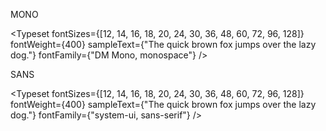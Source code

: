 
<Meta title="Styles/Typography" />

MONO

<Typeset
  fontSizes={[12, 14, 16, 18, 20, 24, 30, 36, 48, 60, 72, 96, 128]}
  fontWeight={400}
  sampleText={"The quick brown fox jumps over the lazy dog."}
  fontFamily={"DM Mono, monospace"}
/>

SANS

<Typeset
  fontSizes={[12, 14, 16, 18, 20, 24, 30, 36, 48, 60, 72, 96, 128]}
  fontWeight={400}
  sampleText={"The quick brown fox jumps over the lazy dog."}
  fontFamily={"system-ui, sans-serif"}
/>
